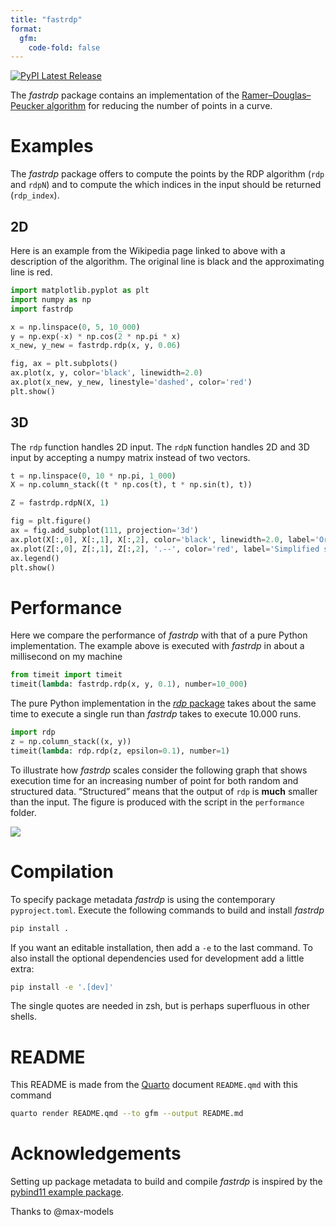 ```yaml
---
title: "fastrdp"
format: 
  gfm:
    code-fold: false
---
```


<a href="https://pypi.org/project/fastrdp/">
  <img src="https://img.shields.io/pypi/v/fastrdp" alt="PyPI Latest Release"/>
</a>


The *fastrdp* package contains an implementation of the [Ramer–Douglas–Peucker algorithm](https://en.wikipedia.org/wiki/Ramer%E2%80%93Douglas%E2%80%93Peucker_algorithm) for reducing the number of points in a curve.


# Examples

The *fastrdp* package offers to compute the points by the RDP algorithm (`rdp` and `rdpN`) and to compute the which indices in the input should be returned (`rdp_index`).


## 2D

Here is an example from the Wikipedia page linked to above with a description of the algorithm.
The original line is black and the approximating line is red.

```python
import matplotlib.pyplot as plt
import numpy as np
import fastrdp

x = np.linspace(0, 5, 10_000)
y = np.exp(-x) * np.cos(2 * np.pi * x)
x_new, y_new = fastrdp.rdp(x, y, 0.06)

fig, ax = plt.subplots()
ax.plot(x, y, color='black', linewidth=2.0)
ax.plot(x_new, y_new, linestyle='dashed', color='red')
plt.show()
```


## 3D

The `rdp` function handles 2D input. The `rdpN` function handles 2D and 3D input by accepting a numpy matrix instead of two vectors.

```python
t = np.linspace(0, 10 * np.pi, 1_000)
X = np.column_stack((t * np.cos(t), t * np.sin(t), t))

Z = fastrdp.rdpN(X, 1)

fig = plt.figure()
ax = fig.add_subplot(111, projection='3d')
ax.plot(X[:,0], X[:,1], X[:,2], color='black', linewidth=2.0, label='Original spiral')
ax.plot(Z[:,0], Z[:,1], Z[:,2], '.--', color='red', label='Simplified spiral')
ax.legend()
plt.show()
```


# Performance

Here we compare the performance of *fastrdp* with that of a pure Python implementation.
The example above is executed with *fastrdp* in about a millisecond on my machine 

```python
from timeit import timeit
timeit(lambda: fastrdp.rdp(x, y, 0.1), number=10_000)
```

The pure Python implementation in the [*rdp* package](https://pypi.org/project/rdp) takes about the same time to execute a single run than *fastrdp* takes to execute 10.000 runs.

```python
import rdp
z = np.column_stack((x, y))
timeit(lambda: rdp.rdp(z, epsilon=0.1), number=1)
```


To illustrate how *fastrdp* scales consider the following graph that shows execution time for an increasing number of point for both random and structured data. 
"Structured" means that the output of `rdp` is **much** smaller than the input.
The figure is produced with the script in the `performance` folder.

![](performance/performance.png)


# Compilation

To specify package metadata *fastrdp* is using the contemporary `pyproject.toml`.
Execute the following commands to build and install *fastrdp*

```bash
pip install .
```

If you want an editable installation, then add a `-e` to the last command.
To also install the optional dependencies used for development add a little extra:

```bash
pip install -e '.[dev]'
```

The single quotes are needed in zsh, but is perhaps superfluous in other shells.


# README

This README is made from the [Quarto](https://quarto.org) document `README.qmd` with this command

```bash
quarto render README.qmd --to gfm --output README.md
```



# Acknowledgements

Setting up package metadata to build and compile *fastrdp* is inspired by the [pybind11 example package](https://github.com/pybind/python_example).

Thanks to @max-models
